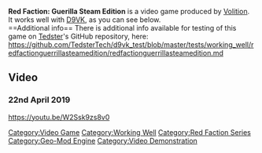 <strong>Red Faction: Guerilla Steam Edition</strong> is a video game produced by [[Volition]].
<br />
It works well with [[D9VK]], as you can see below.
<br />
==Additional info==
There is additional info available for testing of this game on [[User:Tedster|Tedster]]'s GitHub repository, here:
<br />
https://github.com/TedsterTech/d9vk_test/blob/master/tests/working_well/redfactionguerrillasteamedition/redfactionguerrillasteamedition.md

==Video==
===22nd April 2019===
<youtube>https://youtu.be/W2Ssk9zs8v0</youtube>

[[Category:Video Game]]
[[Category:Working Well]]
[[Category:Red Faction Series]]
[[Category:Geo-Mod Engine]]
[[Category:Video Demonstration]]
